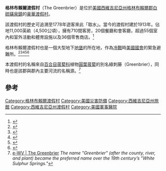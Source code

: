 {{Infobox building
| name                = 格林布賴爾渡假村、綠刺藤渡假村（The Greenbrier）
| native_name         = 
| native_name_lang    = 
| logo                = 
| logo_size           = 
| logo_alt            = 
| logo_caption        = 
| image               = Greenbrier1.jpg
| image_size          = 
| image_alt           = 
| image_caption       = 主要入口，照於2011年。
| map_type            = 
| map_alt             = 
| map_caption         = 
| map_size            = 
| map_dot_label       = 
| relief              = 
| former_names        = 
| alternate_names     = 
| etymology           = 
| status              = built
| cancelled           = 
| topped_out          = 
| building_type       = 
| architectural_style = 
| classification      = 
| location            = 
| address             = 300 W. Main Street
| location_city       = [[白硫磺泉镇_(西弗吉尼亚州)|白硫磺泉鎮]]<!--24986--> <!-- or | location_town       =  -->
| location_country    = [[美國|美國]]
| coordinates         = 
| altitude            = 
| current_tenants     = 
| namesake            = 
| groundbreaking_date = 
| start_date          = 
| stop_date           = 
| est_completion      = 
| topped_out_date     = 
| completion_date     = 
| opened_date         = 1913年9月25日
| inauguration_date   = 
| relocated_date      = 
| renovation_date     = 
| closing_date        = 
| demolition_date     = <!-- or | destruction_date    = -->
| cost                = 
| ren_cost            = 
| client              = 
| owner               = [[Jim_Justice|Justice Family Group]]
| landlord            = 
| height              = 
| architectural       = 
| tip                 = 
| antenna_spire       = 
| roof                = 
| top_floor           = 
| observatory         = 
| diameter            = 
| circumference       = 
| weight              = 
| other_dimensions    = 
| structural_system   = 
| material            = 
| size                = 
| floor_count         = 
| floor_area          = 
| elevator_count      = 
| grounds_area        = {{convert|11,000|acre|ha}}
| architect           = 
| architecture_firm   = 
| developer           = 
| engineer            = 
| structural_engineer = 
| services_engineer   = 
| civil_engineer      = 
| other_designers     = 
| quantity_surveyor   = 
| main_contractor     = 
| awards              = 
| designations        = 
| known_for           = 
| ren_architect       = 
| ren_firm            = 
| ren_engineer        = 
| ren_str_engineer    = 
| ren_serv_engineer   = 
| ren_civ_engineer    = 
| ren_oth_designers   = 
| ren_qty_surveyor    = 
| ren_contractor      = 
| ren_awards          = 
| rooms               = <!-- or | unit_count          = -->
| parking             =  
| website =  [http://www.greenbrier.com/ greenbrier.com]
| hotel_chain         =
| affiliation         =
| number_of_rooms     = 710
| number_of_suites    = 33
| number_of_restaurants = 9
| number_of_bars      = 11
| facilities          =
| embed               = 
| embedded            = 
{{Infobox NRHP
 | embed = yes
 | name = 格林布賴爾（The Greenbrier）
 | nrhp_type = nhld
 | image = <!-- 2008-0831-TheGreenbrier-North.jpg -->
 | caption = <!-- North entrance -->
 | location = [[格林布賴爾縣|格林布賴爾縣]]，靠近[[白硫磺泉镇_(西弗吉尼亚州)|白硫磺泉鎮]]
 | locmapin = West Virginia#USA
 | map_label = The Greenbrier
 | area =
 | built = 1858年，1913年
 | architect = [[John_H.B._Latrobe|John H.B. Latrobe]] 等人。
 | architecture = [[新古典主義建築|新古典主義建築]]，[[聯邦建築|聯邦建築]]
 | designated_nrhp_type = 1990年6月21日<ref name="nhlsum">{{cite web|url=http://tps.cr.nps.gov/nhl/detail.cfm?ResourceId=1492&ResourceType=District|title=The Greenbrier|access-date=October 13, 2007|work=National Historic Landmark summary listing|publisher=National Park Service|archive-url=https://web.archive.org/web/20071231125957/http://tps.cr.nps.gov/nhl/detail.cfm?ResourceId=1492&ResourceType=District|archive-date=December 31, 2007}}</ref>
 | added = 1974年10月9日<ref name="nris">{{NRISref|2007a|dateform=mdy}}</ref>
 | governing_body = 私有
 | refnum = 74002000
}}
| references          = 
| footnotes           = 
}}

'''格林布賴爾渡假村'''（The Greenbrier）是位於[[美國|美國]][[西維吉尼亞州|西維吉尼亞州]][[格林布賴爾縣|格林布賴爾郡]][[白硫磺泉镇_(西弗吉尼亚州)|白硫磺泉鎮]]的[[度假旅館|豪華渡假村]]。

該渡假村的歷史可追溯至1778年遊客來此「取水」。當今的渡假村建於1913年。佔地11,000英畝（4,500公頃），擁有710間客房，20個餐廳和會客廳，超過55個室內和室外活動和體育設施以及36個零售商店。<ref>{{cite web |url=http://www.greenbrier.com/HomePage-Sub-Pages/About-The-Greenbrier |title=About The Greenbrier |access-date=June 9, 2016 |archive-date=2016-06-08 |archive-url=https://web.archive.org/web/20160608140744/http://www.greenbrier.com/HomePage-Sub-Pages/About-The-Greenbrier |dead-url=no }}</ref>

格林布賴爾渡假村也是一個大型地下[[地堡|地堡]]的所在地，作為[[冷戰|冷戰]]時[[美國國會|美國國會]]的緊急避難所。<ref name=erglat592>{{cite news |url=https://news.google.com/newspapers?id=4UNWAAAAIBAJ&pg=6422%2C6971259 |newspaper=Eugene Register-Guard |location=Oregon |agency=(Los Angeles Times) |last=Eaton |first=William |title=Congress has a secret bunker under resort |date=May 30, 1992 |page=1A |accessdate=2020-12-08 |archive-date=2021-10-14 |archive-url=https://web.archive.org/web/20211014221244/https://news.google.com/newspapers?id=4UNWAAAAIBAJ&pg=6422%2C6971259 |dead-url=no }}</ref><ref name=lnsap92>{{cite news |url=https://news.google.com/newspapers?id=goEzAAAAIBAJ&pg=6906%2C3565588 |newspaper=Lodi News-Sentinel |location=California |agency=Associated Press |title=Congress' secret bunker in hillside by resort |date=May 30, 1992 |page=11}}</ref><ref name=osbkr92>{{cite news |url=https://news.google.com/newspapers?id=oHlIAAAAIBAJ&pg=1829%2C6816659 |newspaper=Ocala Star-Banner |location=Florida |agency=Knight-Ridder Newspapers |last=Webb |first=Tom |title=West Virginia resort harbors nuclear bunker for Congress |date=May 30, 1992 |page=1A}}</ref><ref name=tolbl95>{{cite news |url=https://news.google.com/newspapers?id=VeE0AAAAIBAJ&pg=3920%2C1772670 |newspaper=Toledo Blade |location=Ohio |agency=Associated Press |title=Congress had headquarters for nuclear war |date=November 6, 1995 |page=3}}</ref><ref name=redgap1195>{{cite news |url=https://news.google.com/newspapers?id=jmwlAAAAIBAJ&pg=1228%2C4767739 |newspaper=Reading Eagle |location=Pennsylvania |agency=Associated Press |title=TV viewers get look at secret Congress bunker |date=November 6, 1995 |page=A4}}</ref>

本渡假村的名稱來自[[百合目|百合目]][[菝葜科|菝葜科]]植物[[圓葉菝葜_(北美)|圓葉菝葜]]的別名綠刺藤（Greenbrier），同時也是該郡與郡內主要河流的名稱源。<ref>[https://www.wvencyclopedia.org/articles/42 e-WV | The Greenbrier] {{Wayback|url=https://www.wvencyclopedia.org/articles/42 |date=20201123160535 }}''The name "Greenbrier" (after the county, river, and plant) became the preferred name over the 19th century’s "White Sulphur Springs."''</ref>

==參考==
{{reflist}}

[[Category:格林布賴爾渡假村|Category:格林布賴爾渡假村]]
[[Category:美國災害防備|Category:美國災害防備]]
[[Category:西維吉尼亞州旅館|Category:西維吉尼亞州旅館]]
[[Category:西維吉尼亞州渡假村|Category:西維吉尼亞州渡假村]]
[[Category:美國軍事醫院|Category:美國軍事醫院]]